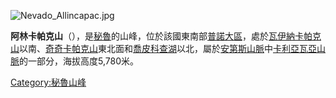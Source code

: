 [[Image:Nevado_Allincapac.jpg|right]]
{{Coord|13|54|29|S|70|24|56|W|display=title}}

'''阿林卡帕克山'''（{{lang-es|Allincapac}}），是[[秘魯|秘魯]]的山峰，位於該國東南部[[普諾大區|普諾大區]]，處於[[瓦伊納卡帕克山|瓦伊納卡帕克山]]以南、[[奇奇卡帕克山|奇奇卡帕克山]]東北面和[[喬皮科查湖|喬皮科查湖]]以北，屬於[[安第斯山脈|安第斯山脈]]中[[卡利亞瓦亞山脈|卡利亞瓦亞山脈]]的一部分，海拔高度5,780米。

{{Peru-geo-stub}}
[[Category:秘魯山峰|Category:秘魯山峰]]
